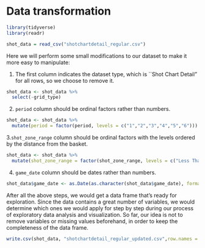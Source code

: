 # Data transformation

```r
library(tidyverse)
library(readr)
```


```r
shot_data = read_csv("shotchartdetail_regular.csv")
```

Here we will perform some small modifications to our dataset to make it more easy to manipulate:

1. The first column indicates the dataset type, which is ``Shot Chart Detail" for all rows, so we choose to remove it.
```r
shot_data <- shot_data %>%
  select(-grid_type)
```

2. `period` column should be ordinal factors rather than numbers.
```r
shot_data <- shot_data %>%
  mutate(period = factor(period, levels = c("1","2","3","4","5","6")))
```

3.`shot_zone_range` column should be ordinal factors with the levels ordered by the distance from the basket.
```r
shot_data <- shot_data %>%
  mutate(shot_zone_range = factor(shot_zone_range, levels = c("Less Than 8 ft.", "8-16 ft.", "16-24 ft.","24+ ft.","Back Court Shot"))) 
```

4. `game_date` column should be dates rather than numbers.
```r
shot_data$game_date <- as.Date(as.character(shot_data$game_date), format="%Y%m%d")
```

After all the above steps, we would get a data frame that’s ready for exploration. Since the data contains a great number of variables, we would determine which ones we would apply for step by step during our process of exploratory data analysis and visualization. So far, our idea is not to remove variables or missing values beforehand, in order to keep the completeness of the data frame.

```r
write.csv(shot_data, "shotchartdetail_regular_updated.csv",row.names = FALSE)
```


